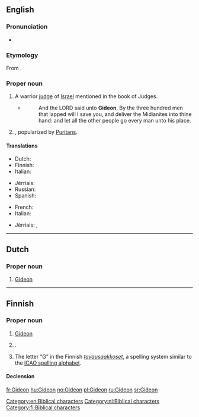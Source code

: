 ==English==

===Pronunciation===
* {{a|US}} {{IPA|/ˈgɪdiən/}}

===Etymology===
From {{etyl|he|en}} {{term|גדעון|גִּדְעוֹן|Gideon|tr=gid'ón|lang=he}}.

===Proper noun===
{{en-proper noun}}

# A warrior [[judge]] of [[Israel]] mentioned in the book of Judges.
#* {{RQ:Authorized Version|Judges|7|7}}
#*: And the LORD said unto '''Gideon''', By the three hundred men that lapped will I save you, and deliver the Midianites into thine hand: and let all the other people go every man unto his place.
# {{given name|male|from=Hebrew}}, popularized by [[Puritan]]s.

====Translations====
{{trans-top|biblical character}}
* Dutch: {{t-|nl|Gideon}}
* Finnish: {{t-|fi|Gideon}}
* Italian: {{t+|it|Gedeone}}
{{trans-mid}}
* Jèrriais: {{tø|roa-jer|Gudgion|m}}
* Russian: {{t-|ru|Гедеон|m|sc=Cyrl|tr=Gedeón}}
* Spanish: {{t-|es|Gedeón}}
{{trans-bottom}}

{{trans-top|male given name}}
* French: {{t-|fr|Gédéon}}
* Italian: {{t+|it|Gedeone}}
{{trans-mid}}
* Jèrriais: {{tø|roa-jer|Gudgion|m}}, {{tø|roa-jer|Gédéon|m}}
{{trans-bottom}}

[[Category:en:Biblical characters]]

----

==Dutch==

===Proper noun===
{{nl-proper noun}}

# [[#English|Gideon]] {{gloss|biblical character}}

[[Category:nl:Biblical characters]]

----

==Finnish==

===Proper noun===
{{fi-proper noun}}

# [[#English|Gideon]] {{gloss|biblical character}}
# {{context|rare|lang=fi}} {{given name|male|lang=fi}}.
# The letter “G” in the Finnish ''[[tavausaakkoset]]'', a spelling system similar to the [[ICAO spelling alphabet]].

====Declension====
{{fi-decl-risti|Gideon|i=0}}

[[Category:fi:Biblical characters]]

[[fr:Gideon]]
[[hu:Gideon]]
[[no:Gideon]]
[[pl:Gideon]]
[[ru:Gideon]]
[[sr:Gideon]]